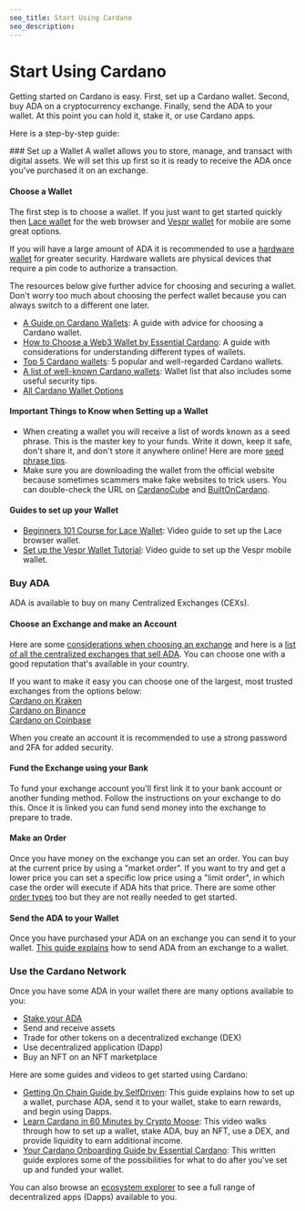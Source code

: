 ```yaml
---
seo_title: Start Using Cardano
seo_description: 
---
```



# Start Using Cardano

Getting started on Cardano is easy. First, set up a Cardano wallet. Second, buy ADA on a cryptocurrency exchange. Finally, send the ADA to your wallet. At this point you can hold it, stake it, or use Cardano apps.    

Here is a step-by-step guide: 

<Steps>
### Set up a Wallet
A wallet allows you to store, manage, and transact with digital assets. We will set this up first so it is ready to receive the ADA once you've purchased it on an exchange.  

#### Choose a Wallet 
The first step is to choose a wallet. If you just want to get started quickly then [Lace wallet](https://www.lace.io/) for the web browser and [Vespr wallet](https://vespr.xyz/) for mobile are some great options.  

If you will have a large amount of ADA it is recommended to use a [hardware wallet](https://builtoncardano.com/ecosystem/hardware-wallet) for greater security. Hardware wallets are physical devices that require a pin code to authorize a transaction. 

The resources below give further advice for choosing and securing a wallet. Don't worry too much about choosing the perfect wallet because you can always switch to a different one later. 

- [A Guide on Cardano Wallets](https://medium.com/blockchain-biz/a-guide-on-cardano-wallets-e623bc1175aa): A guide with advice for choosing a Cardano wallet.  
- [How to Choose a Web3 Wallet by Essential Cardano](https://www.essentialcardano.io/article/how-to-choose-a-web3-wallet): A guide with considerations for understanding different types of wallets.  
- [Top 5 Cardano wallets](https://cardanospot.io/news/how-to-store-your-cardano-ada-5-cardano-wallets-to-check-out-0): 5 popular and well-regarded Cardano wallets.  
- [A list of well-known Cardano wallets](https://cardanowallets.io/): Wallet list that also includes some useful security tips.  
- [All Cardano Wallet Options](https://www.cardanocube.io/collections/wallets)  

#### Important Things to Know when Setting up a Wallet
- When creating a wallet you will receive a list of words known as a seed phrase. This is the master key to your funds. Write it down, keep it safe, don't share it, and don't store it anywhere online! Here are more [seed phrase tips](https://www.reddit.com/r/cardano/wiki/wallets/seedphrase/).
- Make sure you are downloading the wallet from the official website because sometimes scammers make fake websites to trick users. You can double-check the URL on [CardanoCube](https://www.cardanocube.io/collections/wallets) and [BuiltOnCardano](https://builtoncardano.com/ecosystem/wallets).   

#### Guides to set up your Wallet
- [Beginners 101 Course for Lace Wallet](https://learncardano.io/courses/lace-wallet/): Video guide to set up the Lace browser wallet.  
- [Set up the Vespr Wallet Tutorial](https://www.youtube.com/watch?v=XrNSFL87HFk): Video guide to set up the Vespr mobile wallet.  

### Buy ADA
ADA is available to buy on many Centralized Exchanges (CEXs).  

#### Choose an Exchange and make an Account
Here are some [considerations when choosing an exchange](https://www.forbes.com/advisor/au/investing/cryptocurrency/how-to-buy-cardano-ada/) and here is a [list of all the centralized exchanges that sell ADA](https://www.coingecko.com/en/coins/cardano#markets). You can choose one with a good reputation that's available in your country.  

If you want to make it easy you can choose one of the largest, most trusted exchanges from the options below:  
[Cardano on Kraken](https://www.kraken.com/learn/buy-cardano-ada)  
[Cardano on Binance](https://www.binance.com/en/how-to-buy/cardano)  
[Cardano on Coinbase](https://www.coinbase.com/how-to-buy/cardano)  

When you create an account it is recommended to use a strong password and 2FA for added security. 

#### Fund the Exchange using your Bank
To fund your exchange account you'll first link it to your bank account or another funding method. Follow the instructions on your exchange to do this. Once it is linked you can fund send money into the exchange to prepare to trade.  

#### Make an Order
Once you have money on the exchange you can set an order. You can buy at the current price by using a "market order". If you want to try and get a lower price you can set a specific low price using a "limit order", in which case the order will execute if ADA hits that price. There are some other [order types](https://www.coindesk.com/learn/crypto-order-types-101-from-market-to-limit/) too but they are not really needed to get started.  

#### Send the ADA to your Wallet
Once you have purchased your ADA on an exchange you can send it to your wallet. [This guide explains](https://help.sundaeswap.finance/en/articles/5852067-how-to-transfer-your-ada-to-a-non-custodial-wallet) how to send ADA from an exchange to a wallet. 

### Use the Cardano Network
Once you have some ADA in your wallet there are many options available to you:  
- [Stake your ADA]()  
- Send and receive assets
- Trade for other tokens on a decentralized exchange (DEX)  
- Use decentralized application (Dapp)  
- Buy an NFT on an NFT marketplace

Here are some guides and videos to get started using Cardano:  
- [Getting On Chain Guide by SelfDriven](https://buildingoncardano.dev/getting-on-chain): This guide explains how to set up a wallet, purchase ADA, send it to your wallet, stake to earn rewards, and begin using Dapps.  
- [Learn Cardano in 60 Minutes by Crypto Moose](https://www.youtube.com/watch?v=T0uik05RW-U): This video walks through how to set up a wallet, stake ADA, buy an NFT, use a DEX, and provide liquidity to earn additional income.      
- [Your Cardano Onboarding Guide by Essential Cardano](https://www.essentialcardano.io/article/your-cardano-onboarding-guide): This written guide explores some of the possibilities for what to do after you've set up and funded your wallet. 

You can also browse an [ecosystem explorer]() to see a full range of decentralized apps (Dapps) available to you. 
</Steps>
